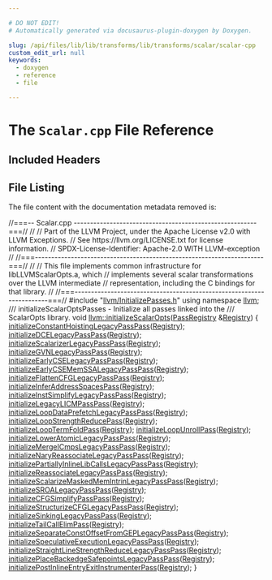 ```yaml
---

# DO NOT EDIT!
# Automatically generated via docusaurus-plugin-doxygen by Doxygen.

slug: /api/files/lib/lib/transforms/lib/transforms/scalar/scalar-cpp
custom_edit_url: null
keywords:
  - doxygen
  - reference
  - file

---
```





# The `Scalar.cpp` File Reference

<DoxygenPage pluginConfig={pluginConfig}>



## Included Headers

<IncludesList>
<IncludesListItem
  filePath="llvm/InitializePasses.h"
  permalink="/docs/api/files/include/include/llvm/initializepasses-h"
  isLocal="true" />
</IncludesList>


## File Listing

The file content with the documentation metadata removed is:

<ProgramListing>

<Link id="l00001" /><CodeLine lineNumber="1"><Highlight kind="comment">//===-- Scalar.cpp --------------------------------------------------------===//</Highlight><Highlight kind="normal"></Highlight></CodeLine>
<Link id="l00002" /><CodeLine lineNumber="2"><Highlight kind="normal"></Highlight><Highlight kind="comment">//</Highlight><Highlight kind="normal"></Highlight></CodeLine>
<Link id="l00003" /><CodeLine lineNumber="3"><Highlight kind="normal"></Highlight><Highlight kind="comment">// Part of the LLVM Project, under the Apache License v2.0 with LLVM Exceptions.</Highlight><Highlight kind="normal"></Highlight></CodeLine>
<Link id="l00004" /><CodeLine lineNumber="4"><Highlight kind="normal"></Highlight><Highlight kind="comment">// See https://llvm.org/LICENSE.txt for license information.</Highlight><Highlight kind="normal"></Highlight></CodeLine>
<Link id="l00005" /><CodeLine lineNumber="5"><Highlight kind="normal"></Highlight><Highlight kind="comment">// SPDX-License-Identifier: Apache-2.0 WITH LLVM-exception</Highlight><Highlight kind="normal"></Highlight></CodeLine>
<Link id="l00006" /><CodeLine lineNumber="6"><Highlight kind="normal"></Highlight><Highlight kind="comment">//</Highlight><Highlight kind="normal"></Highlight></CodeLine>
<Link id="l00007" /><CodeLine lineNumber="7"><Highlight kind="normal"></Highlight><Highlight kind="comment">//===----------------------------------------------------------------------===//</Highlight><Highlight kind="normal"></Highlight></CodeLine>
<Link id="l00008" /><CodeLine lineNumber="8"><Highlight kind="normal"></Highlight><Highlight kind="comment">//</Highlight><Highlight kind="normal"></Highlight></CodeLine>
<Link id="l00009" /><CodeLine lineNumber="9"><Highlight kind="normal"></Highlight><Highlight kind="comment">// This file implements common infrastructure for libLLVMScalarOpts.a, which</Highlight><Highlight kind="normal"></Highlight></CodeLine>
<Link id="l00010" /><CodeLine lineNumber="10"><Highlight kind="normal"></Highlight><Highlight kind="comment">// implements several scalar transformations over the LLVM intermediate</Highlight><Highlight kind="normal"></Highlight></CodeLine>
<Link id="l00011" /><CodeLine lineNumber="11"><Highlight kind="normal"></Highlight><Highlight kind="comment">// representation, including the C bindings for that library.</Highlight><Highlight kind="normal"></Highlight></CodeLine>
<Link id="l00012" /><CodeLine lineNumber="12"><Highlight kind="normal"></Highlight><Highlight kind="comment">//</Highlight><Highlight kind="normal"></Highlight></CodeLine>
<Link id="l00013" /><CodeLine lineNumber="13"><Highlight kind="normal"></Highlight><Highlight kind="comment">//===----------------------------------------------------------------------===//</Highlight><Highlight kind="normal"></Highlight></CodeLine>
<Link id="l00014" /><CodeLine lineNumber="14"><Highlight kind="normal"></Highlight></CodeLine>
<Link id="l00015" /><CodeLine lineNumber="15"><Highlight kind="normal"></Highlight><Highlight kind="preprocessor">#include &quot;<a href="/docs/api/files/include/include/llvm/initializepasses-h">llvm/InitializePasses.h</a>&quot;</Highlight><Highlight kind="normal"></Highlight></CodeLine>
<Link id="l00016" /><CodeLine lineNumber="16"><Highlight kind="normal"></Highlight></CodeLine>
<Link id="l00017" /><CodeLine lineNumber="17"><Highlight kind="normal"></Highlight><Highlight kind="keyword">using namespace </Highlight><Highlight kind="normal"><a href="/docs/api/namespaces/llvm">llvm</a>;</Highlight></CodeLine>
<Link id="l00018" /><CodeLine lineNumber="18"><Highlight kind="normal"></Highlight><Highlight kind="comment"></Highlight></CodeLine>
<Link id="l00019" /><CodeLine lineNumber="19"><Highlight kind="comment">/// initializeScalarOptsPasses - Initialize all passes linked into the</Highlight></CodeLine>
<Link id="l00020" /><CodeLine lineNumber="20"><Highlight kind="comment">/// ScalarOpts library.</Highlight><Highlight kind="normal"></Highlight></CodeLine>
<Link id="l00021" /><CodeLine lineNumber="21" lineLink="/docs/api/namespaces/llvm/#a30ed4c8a277d0d2ac1a36bcbf9fcc7e2"><Highlight kind="normal"></Highlight><Highlight kind="keywordtype">void</Highlight><Highlight kind="normal"> <a href="/docs/api/namespaces/llvm/#a30ed4c8a277d0d2ac1a36bcbf9fcc7e2">llvm::initializeScalarOpts</a>(<a href="/docs/api/classes/llvm/passregistry">PassRegistry</a> &amp;<a href="/docs/api/classes/llvm/registry">Registry</a>) &#123;</Highlight></CodeLine>
<Link id="l00022" /><CodeLine lineNumber="22"><Highlight kind="normal">  <a href="/docs/api/namespaces/llvm/#afa30e0e80b9349cc68a05562ac303461">initializeConstantHoistingLegacyPassPass</a>(<a href="/docs/api/classes/llvm/registry">Registry</a>);</Highlight></CodeLine>
<Link id="l00023" /><CodeLine lineNumber="23"><Highlight kind="normal">  <a href="/docs/api/namespaces/llvm/#a9c941bcadc6b094ea5a9f3fe87db6758">initializeDCELegacyPassPass</a>(<a href="/docs/api/classes/llvm/registry">Registry</a>);</Highlight></CodeLine>
<Link id="l00024" /><CodeLine lineNumber="24"><Highlight kind="normal">  <a href="/docs/api/namespaces/llvm/#aec73d63e7c66b3315ee40e79a49d2ed9">initializeScalarizerLegacyPassPass</a>(<a href="/docs/api/classes/llvm/registry">Registry</a>);</Highlight></CodeLine>
<Link id="l00025" /><CodeLine lineNumber="25"><Highlight kind="normal">  <a href="/docs/api/namespaces/llvm/#a5bd1921bd445a4cabaffca31f0c12334">initializeGVNLegacyPassPass</a>(<a href="/docs/api/classes/llvm/registry">Registry</a>);</Highlight></CodeLine>
<Link id="l00026" /><CodeLine lineNumber="26"><Highlight kind="normal">  <a href="/docs/api/namespaces/llvm/#a93a4484601d7098372b28bb9ee25cf15">initializeEarlyCSELegacyPassPass</a>(<a href="/docs/api/classes/llvm/registry">Registry</a>);</Highlight></CodeLine>
<Link id="l00027" /><CodeLine lineNumber="27"><Highlight kind="normal">  <a href="/docs/api/namespaces/llvm/#a47e98e0255ee5fadd33f57a63c37b6fb">initializeEarlyCSEMemSSALegacyPassPass</a>(<a href="/docs/api/classes/llvm/registry">Registry</a>);</Highlight></CodeLine>
<Link id="l00028" /><CodeLine lineNumber="28"><Highlight kind="normal">  <a href="/docs/api/namespaces/llvm/#aa4a0f06ec213c07d9eb183c33d434bb3">initializeFlattenCFGLegacyPassPass</a>(<a href="/docs/api/classes/llvm/registry">Registry</a>);</Highlight></CodeLine>
<Link id="l00029" /><CodeLine lineNumber="29"><Highlight kind="normal">  <a href="/docs/api/namespaces/llvm/#a387d0288b9c5b8c11ef9e4a7a2ef9a5d">initializeInferAddressSpacesPass</a>(<a href="/docs/api/classes/llvm/registry">Registry</a>);</Highlight></CodeLine>
<Link id="l00030" /><CodeLine lineNumber="30"><Highlight kind="normal">  <a href="/docs/api/namespaces/llvm/#aa4e3380c03b5596f0c28e7acefb79c6a">initializeInstSimplifyLegacyPassPass</a>(<a href="/docs/api/classes/llvm/registry">Registry</a>);</Highlight></CodeLine>
<Link id="l00031" /><CodeLine lineNumber="31"><Highlight kind="normal">  <a href="/docs/api/namespaces/llvm/#a2d13a2fc9f1e7b66fb65014013f41614">initializeLegacyLICMPassPass</a>(<a href="/docs/api/classes/llvm/registry">Registry</a>);</Highlight></CodeLine>
<Link id="l00032" /><CodeLine lineNumber="32"><Highlight kind="normal">  <a href="/docs/api/namespaces/llvm/#a651cf957787081df08bc5710886a3ab9">initializeLoopDataPrefetchLegacyPassPass</a>(<a href="/docs/api/classes/llvm/registry">Registry</a>);</Highlight></CodeLine>
<Link id="l00033" /><CodeLine lineNumber="33"><Highlight kind="normal">  <a href="/docs/api/namespaces/llvm/#ac36ebb7d8a9874254ba36df4f0cde8b3">initializeLoopStrengthReducePass</a>(<a href="/docs/api/classes/llvm/registry">Registry</a>);</Highlight></CodeLine>
<Link id="l00034" /><CodeLine lineNumber="34"><Highlight kind="normal">  <a href="/docs/api/namespaces/llvm/#afc7ca0813f6df8988f518ac95f643de1">initializeLoopTermFoldPass</a>(<a href="/docs/api/classes/llvm/registry">Registry</a>);</Highlight></CodeLine>
<Link id="l00035" /><CodeLine lineNumber="35"><Highlight kind="normal">  <a href="/docs/api/namespaces/llvm/#a1ae4cc6b0e03c93538ef094518fabd35">initializeLoopUnrollPass</a>(<a href="/docs/api/classes/llvm/registry">Registry</a>);</Highlight></CodeLine>
<Link id="l00036" /><CodeLine lineNumber="36"><Highlight kind="normal">  <a href="/docs/api/namespaces/llvm/#ad40edddbbb6e11d90947e646c5ffe360">initializeLowerAtomicLegacyPassPass</a>(<a href="/docs/api/classes/llvm/registry">Registry</a>);</Highlight></CodeLine>
<Link id="l00037" /><CodeLine lineNumber="37"><Highlight kind="normal">  <a href="/docs/api/namespaces/llvm/#a1d602ab51d267549a7fb6d0ecd930d72">initializeMergeICmpsLegacyPassPass</a>(<a href="/docs/api/classes/llvm/registry">Registry</a>);</Highlight></CodeLine>
<Link id="l00038" /><CodeLine lineNumber="38"><Highlight kind="normal">  <a href="/docs/api/namespaces/llvm/#a4c88f5c8d4d7d0648e6489f981c2a52f">initializeNaryReassociateLegacyPassPass</a>(<a href="/docs/api/classes/llvm/registry">Registry</a>);</Highlight></CodeLine>
<Link id="l00039" /><CodeLine lineNumber="39"><Highlight kind="normal">  <a href="/docs/api/namespaces/llvm/#ac736a2673c91b3b780d54a519f7fb99b">initializePartiallyInlineLibCallsLegacyPassPass</a>(<a href="/docs/api/classes/llvm/registry">Registry</a>);</Highlight></CodeLine>
<Link id="l00040" /><CodeLine lineNumber="40"><Highlight kind="normal">  <a href="/docs/api/namespaces/llvm/#a5d8b8d9994462707e94d68651ad9f7a5">initializeReassociateLegacyPassPass</a>(<a href="/docs/api/classes/llvm/registry">Registry</a>);</Highlight></CodeLine>
<Link id="l00041" /><CodeLine lineNumber="41"><Highlight kind="normal">  <a href="/docs/api/namespaces/llvm/#a7a1ec243f43294a70b2cd00464d1f8f3">initializeScalarizeMaskedMemIntrinLegacyPassPass</a>(<a href="/docs/api/classes/llvm/registry">Registry</a>);</Highlight></CodeLine>
<Link id="l00042" /><CodeLine lineNumber="42"><Highlight kind="normal">  <a href="/docs/api/namespaces/llvm/#aa9565471d05a6d7bacd8d55354f973ce">initializeSROALegacyPassPass</a>(<a href="/docs/api/classes/llvm/registry">Registry</a>);</Highlight></CodeLine>
<Link id="l00043" /><CodeLine lineNumber="43"><Highlight kind="normal">  <a href="/docs/api/namespaces/llvm/#a6b8b40c9cd398653839888c8f4eaa08a">initializeCFGSimplifyPassPass</a>(<a href="/docs/api/classes/llvm/registry">Registry</a>);</Highlight></CodeLine>
<Link id="l00044" /><CodeLine lineNumber="44"><Highlight kind="normal">  <a href="/docs/api/namespaces/llvm/#a585c08a8817ef3bb09680baec46542f6">initializeStructurizeCFGLegacyPassPass</a>(<a href="/docs/api/classes/llvm/registry">Registry</a>);</Highlight></CodeLine>
<Link id="l00045" /><CodeLine lineNumber="45"><Highlight kind="normal">  <a href="/docs/api/namespaces/llvm/#a12bb258a9b7993aa31facaf31645a7a2">initializeSinkingLegacyPassPass</a>(<a href="/docs/api/classes/llvm/registry">Registry</a>);</Highlight></CodeLine>
<Link id="l00046" /><CodeLine lineNumber="46"><Highlight kind="normal">  <a href="/docs/api/namespaces/llvm/#a2bf5c022e65321bcf45328366c64276a">initializeTailCallElimPass</a>(<a href="/docs/api/classes/llvm/registry">Registry</a>);</Highlight></CodeLine>
<Link id="l00047" /><CodeLine lineNumber="47"><Highlight kind="normal">  <a href="/docs/api/namespaces/llvm/#a7ed3336bdcb8a3bd68c062586b29e22f">initializeSeparateConstOffsetFromGEPLegacyPassPass</a>(<a href="/docs/api/classes/llvm/registry">Registry</a>);</Highlight></CodeLine>
<Link id="l00048" /><CodeLine lineNumber="48"><Highlight kind="normal">  <a href="/docs/api/namespaces/llvm/#a4eecff86e967f3bfcc9b955657ea4864">initializeSpeculativeExecutionLegacyPassPass</a>(<a href="/docs/api/classes/llvm/registry">Registry</a>);</Highlight></CodeLine>
<Link id="l00049" /><CodeLine lineNumber="49"><Highlight kind="normal">  <a href="/docs/api/namespaces/llvm/#a513feba3b3fdf9b10da3227f1c372bb0">initializeStraightLineStrengthReduceLegacyPassPass</a>(<a href="/docs/api/classes/llvm/registry">Registry</a>);</Highlight></CodeLine>
<Link id="l00050" /><CodeLine lineNumber="50"><Highlight kind="normal">  <a href="/docs/api/namespaces/llvm/#a65dbe1d40704c19d5743dcfd841e6fda">initializePlaceBackedgeSafepointsLegacyPassPass</a>(<a href="/docs/api/classes/llvm/registry">Registry</a>);</Highlight></CodeLine>
<Link id="l00051" /><CodeLine lineNumber="51"><Highlight kind="normal">  <a href="/docs/api/namespaces/llvm/#a98e8feef9277c264ca3eaecf9145f449">initializePostInlineEntryExitInstrumenterPass</a>(<a href="/docs/api/classes/llvm/registry">Registry</a>);</Highlight></CodeLine>
<Link id="l00052" /><CodeLine lineNumber="52"><Highlight kind="normal">&#125;</Highlight></CodeLine>

</ProgramListing>


</DoxygenPage>
